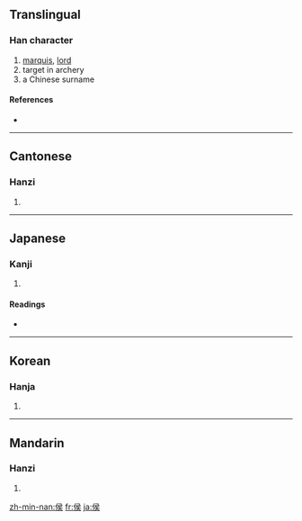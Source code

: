 ==Translingual==

===Han character===
{{Han char|rn=9|rad=人|as=07|sn=9|four=2723<sub>4</sub>|canj=人弓一大 (ONMK)}}

# [[marquis]], [[lord]]
# target in archery
# a Chinese surname

====References====
* {{Han ref|kx=0103.070|dkj=00633|dj=0218.200|hdz=10167.010|uh=4FAF|ud=20399|bh=AB4A|bd=43850}}

----

==Cantonese==

===Hanzi===
{{yue-hanzi|jyut=|y=hau4, hau6}}

# {{defn|Cantonese}}

----

==Japanese==

===Kanji===
{{ja-kanji|grade=c|rs=人07}}

# {{defn|Japanese}}

====Readings====
* {{ja-readings|on=[[こう]] (kō)|kun=[[まと]] (mato), [[きみ]] (kimi)}}

----

==Korean==

===Hanja===
{{ko-hanja|hangeul=[[후]], [[혜]]|eumhun=제후, 어조사 혜|rv=hu|mr=hu}}

# {{defn|Korean}}

----

==Mandarin==

===Hanzi===
{{cmn-hanzi|pin=[[hóu]] ([[hou2]])|wg=hou<sup>2</sup>}}

# {{defn|Mandarin}}

[[zh-min-nan:侯]]
[[fr:侯]]
[[ja:侯]]